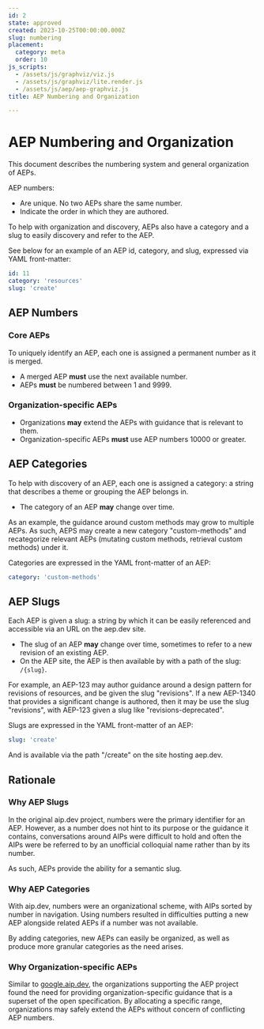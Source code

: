 ```yaml
---
id: 2
state: approved
created: 2023-10-25T00:00:00.000Z
slug: numbering
placement:
  category: meta
  order: 10
js_scripts:
  - /assets/js/graphviz/viz.js
  - /assets/js/graphviz/lite.render.js
  - /assets/js/aep/aep-graphviz.js
title: AEP Numbering and Organization

--- 
```


# AEP Numbering and Organization

This document describes the numbering system and general organization of AEPs.

AEP numbers:

- Are unique. No two AEPs share the same number.
- Indicate the order in which they are authored.

To help with organization and discovery, AEPs also have a category and a slug
to easily discovery and refer to the AEP.

See below for an example of an AEP id, category, and slug, expressed via YAML
front-matter:

```yaml
id: 11
category: 'resources'
slug: 'create'
```

## AEP Numbers

### Core AEPs

To uniquely identify an AEP, each one is assigned a permanent number as it is
merged.

- A merged AEP **must** use the next available number.
- AEPs **must** be numbered between 1 and 9999.

### Organization-specific AEPs

- Organizations **may** extend the AEPs with guidance that is relevant to them.
- Organization-specific AEPs **must** use AEP numbers 10000 or greater.

## AEP Categories

To help with discovery of an AEP, each one is assigned a category: a string
that describes a theme or grouping the AEP belongs in.

- The category of an AEP **may** change over time.

As an example, the guidance around custom methods may grow to multiple AEPs. As
such, AEPS may create a new category "custom-methods" and recategorize relevant
AEPs (mutating custom methods, retrieval custom methods) under it.

Categories are expressed in the YAML front-matter of an AEP:

```yaml
category: 'custom-methods'
```

## AEP Slugs

Each AEP is given a slug: a string by which it can be easily referenced and
accessible via an URL on the aep.dev site.

- The slug of an AEP **may** change over time, sometimes to refer to a new
  revision of an existing AEP.
- On the AEP site, the AEP is then available by with a path of the slug:
  `/{slug}`.

For example, an AEP-123 may author guidance around a design pattern for
revisions of resources, and be given the slug "revisions". If a new AEP-1340
that provides a significant change is authored, then it may be use the slug
"revisions", with AEP-123 given a slug like "revisions-deprecated".

Slugs are expressed in the YAML front-matter of an AEP:

```yaml
slug: 'create'
```

And is available via the path "/create" on the site hosting aep.dev.

## Rationale

### Why AEP Slugs

In the original aip.dev project, numbers were the primary identifier for an
AEP. However, as a number does not hint to its purpose or the guidance it
contains, conversations around AIPs were difficult to hold and often the AIPs
were be referred to by an unofficial colloquial name rather than by its number.

As such, AEPs provide the ability for a semantic slug.

### Why AEP Categories

With aip.dev, numbers were an organizational scheme, with AIPs sorted by number
in navigation. Using numbers resulted in difficulties putting a new AEP
alongside related AEPs if a number was not available.

By adding categories, new AEPs can easily be organized, as well as produce more
granular categories as the need arises.

### Why Organization-specific AEPs

Similar to [google.aip.dev](google.aip.dev), the organizations supporting the
AEP project found the need for providing organization-specific guidance that is
a superset of the open specification. By allocating a specific range,
organizations may safely extend the AEPs without concern of conflicting AEP
numbers.
